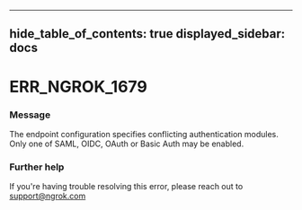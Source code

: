 

---
hide_table_of_contents: true
displayed_sidebar: docs
---


# ERR_NGROK_1679

### Message
The endpoint configuration specifies conflicting authentication modules. Only one of SAML, OIDC, OAuth or Basic Auth may be enabled.

<ErrorDetails error="err_ngrok_1679" />



### Further help
If you're having trouble resolving this error, please reach out to [support@ngrok.com](mailto:support@ngrok.com?subject=Help%20with%20ERR_NGROK_1679)

